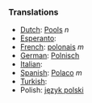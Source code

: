 ===Translations===
*[[Dutch]]: [[Pools]] ''n''
*[[Esperanto]]: [[]]
*[[French]]: [[polonais]] ''m''
*[[German]]: [[Polnisch]]
*[[Italian]]: [[]]
*[[Spanish]]: [[Polaco]] ''m''
*[[Turkish]]: [[]]
*Polish: [[język polski]]